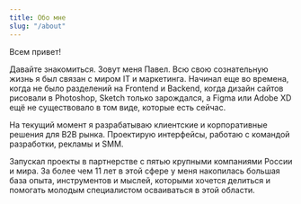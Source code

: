 ```yaml
---
title: Обо мне
slug: "/about"
---
```


Всем привет!

Давайте знакомиться. Зовут меня Павел. Всю свою сознательную жизнь я был связан с миром IT и маркетинга. Начинал еще во времена, когда не было разделений на Frontend и Backend, когда дизайн сайтов рисовали в Photoshop, Sketch только зарождался, а Figma или Adobe XD ещё не существовало в том виде, которые есть сейчас. 

На текущий момент я разрабатываю клиентские и корпоративные решения для B2B рынка. Проектирую интерфейсы, работаю с командой разработки, рекламы и SMM. 

Запускал проекты в партнерстве с пятью крупными компаниями России и мира. За более чем 11 лет в этой сфере у меня накопилась большая база опыта, инструментов и мыслей, которыми хочется делиться и помогать молодым специалистом осваиваться в этой области.